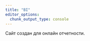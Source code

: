 ```yaml
---
title: "BI"
editor_options: 
  chunk_output_type: console
---
```


Сайт создан для онлайн отчетности.
